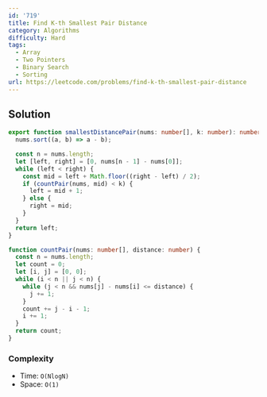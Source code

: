 ```yaml
---
id: '719'
title: Find K-th Smallest Pair Distance
category: Algorithms
difficulty: Hard
tags:
  - Array
  - Two Pointers
  - Binary Search
  - Sorting
url: https://leetcode.com/problems/find-k-th-smallest-pair-distance
---
```


## Solution

```typescript showLineNumbers
export function smallestDistancePair(nums: number[], k: number): number {
  nums.sort((a, b) => a - b);

  const n = nums.length;
  let [left, right] = [0, nums[n - 1] - nums[0]];
  while (left < right) {
    const mid = left + Math.floor((right - left) / 2);
    if (countPair(nums, mid) < k) {
      left = mid + 1;
    } else {
      right = mid;
    }
  }
  return left;
}

function countPair(nums: number[], distance: number) {
  const n = nums.length;
  let count = 0;
  let [i, j] = [0, 0];
  while (i < n || j < n) {
    while (j < n && nums[j] - nums[i] <= distance) {
      j += 1;
    }
    count += j - i - 1;
    i += 1;
  }
  return count;
}
```

### Complexity

- Time: `O(NlogN)`
- Space: `O(1)`
